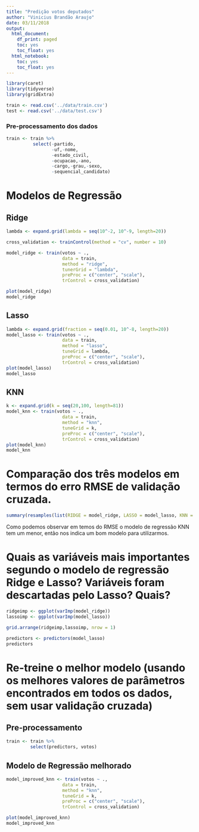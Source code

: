 ```yaml
---
title: "Predição votos deputados"
author: "Vinicius Brandão Araujo"
date: 03/11/2018
output:
  html_document:
    df_print: paged
    toc: yes
    toc_float: yes
  html_notebook:
    toc: yes
    toc_float: yes
---
```


```r
library(caret)
library(tidyverse)
library(gridExtra)
```

```r
train <- read.csv('../data/train.csv')
test <- read.csv('../data/test.csv')
```

### Pre-processamento dos dados
```r
train <- train %>%   
          select(-partido,
                 -uf,-nome,
                 -estado_civil,
                 -ocupacao,-ano,
                 -cargo,-grau,-sexo,
                 -sequencial_candidato)

```


# Modelos de Regressão

## Ridge

```r
lambda <- expand.grid(lambda = seq(10^-2, 10^-9, length=20))

cross_validation <- trainControl(method = "cv", number = 10)

model_ridge <- train(votos ~ .,
                     data = train,
                     method = "ridge",
                     tunerGrid = "lambda",
                     preProc = c("center", "scale"),
                     trControl = cross_validation)

plot(model_ridge)
model_ridge
```

## Lasso

```r
lambda <- expand.grid(fraction = seq(0.01, 10^-8, length=20))
model_lasso <- train(votos ~ ., 
                     data = train, 
                     method = "lasso", 
                     tuneGrid = lambda,
                     preProc = c("center", "scale"),
                     trControl = cross_validation)
plot(model_lasso)
model_lasso
```

## KNN

```r
k <- expand.grid(k = seq(20,100, length=81))
model_knn <- train(votos ~ ., 
                     data = train, 
                     method = "knn", 
                     tuneGrid = k,
                     preProc = c("center", "scale"),
                     trControl = cross_validation)
plot(model_knn)
model_knn
```

# Comparação dos três modelos em termos do erro RMSE de validação cruzada.

```r
summary(resamples(list(RIDGE = model_ridge, LASSO = model_lasso, KNN = model_knn )))
```

Como podemos observar em temos do RMSE o modelo de regressão KNN tem um menor, então nos indica um bom modelo para utilizarmos.

# Quais as variáveis mais importantes segundo o modelo de regressão Ridge e Lasso?  Variáveis foram descartadas pelo Lasso? Quais?

```r
ridgeimp <- ggplot(varImp(model_ridge))
lassoimp <- ggplot(varImp(model_lasso))

grid.arrange(ridgeimp,lassoimp, nrow = 1)
```

```r
predictors <- predictors(model_lasso)
predictors
```

# Re-treine o melhor modelo (usando os melhores valores de parâmetros encontrados em todos os dados, sem usar validação cruzada)

## Pre-processamento
```r
train <- train %>% 
         select(predictors, votos)
```

## Modelo de Regressão melhorado

```r
model_improved_knn <- train(votos ~ ., 
                     data = train, 
                     method = "knn", 
                     tuneGrid = k,
                     preProc = c("center", "scale"),
                     trControl = cross_validation)

plot(model_improved_knn)
model_improved_knn
```

